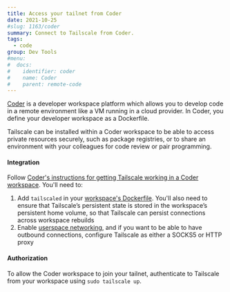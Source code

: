 ```yaml
---
title: Access your tailnet from Coder
date: 2021-10-25
#slug: 1163/coder
summary: Connect to Tailscale from Coder.
tags:
  - code
group: Dev Tools
#menu:
#  docs:
#    identifier: coder
#    name: Coder
#    parent: remote-code
---
```


[Coder](https://coder.com/) is a developer workspace platform which allows you to develop code in a remote environment like a VM running in a cloud provider. In Coder, you define your developer workspace as a Dockerfile.

Tailscale can be installed within a Coder workspace to be able to access private
resources securely, such as package registries, or to share an environment with
your colleagues for code review or pair programming.

#### Integration

Follow [Coder's instructions for getting Tailscale working in a Coder workspace](https://coder.com/docs/coder/latest/guides/customization/tailscale). You'll need to:

1. Add `tailscaled` in your [workspace's Dockerfile](https://coder.com/docs/coder/latest/images/writing). You'll also need to ensure that Tailscale’s persistent state is stored in the workspace’s persistent home volume, so that Tailscale can persist connections across workspace rebuilds
1. Enable [userspace networking](/kb/1112/userspace-networking/), and if you want to be able to have outbound connections, configure Tailscale as either a SOCKS5 or HTTP proxy

#### Authorization

To allow the Coder workspace to join your tailnet, authenticate to Tailscale from your workspace using `sudo tailscale up`.
